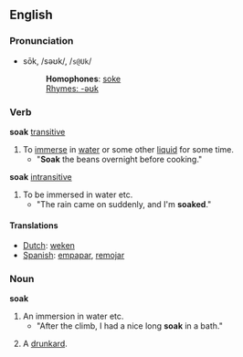 ==English==
===Pronunciation===
*sōk, /səʊk/, /<tt>s@Uk</tt>/
*:'''Homophones''': [[soke]]
*:[[Rhymes:English:-əʊk|Rhymes: -əʊk]]

===Verb===
'''soak''' [[transitive]]
#To [[immerse]] in [[water]] or some other [[liquid]] for some time.
#* "'''Soak''' the beans overnight before cooking."
'''soak''' [[intransitive]]
#To be immersed in water etc.
#* "The rain came on suddenly, and I'm '''soaked'''."
====Translations====
*[[Dutch]]: [[weken]]
*[[Spanish]]: [[empapar]], [[remojar]]
===Noun===
'''soak'''
#An immersion in water etc.
#* "After the climb, I had a nice long '''soak''' in a bath."
#{{cattag2|Slang|UK}} A [[drunkard]].